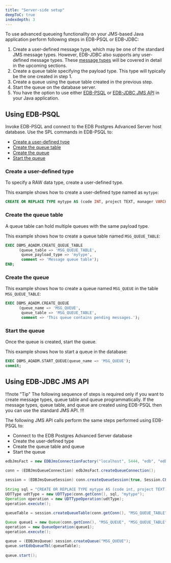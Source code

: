 ```yaml
---
title: "Server-side setup"
deepToC: true
indexdepth: 3
---
```


To use advanced queueing functionality on your JMS-based Java application perform following steps in EDB-PSQL or EDB-JDBC:

1. Create a user-defined message type, which may be one of the standard JMS message types. However, EDB-JDBC also supports any user-defined message types. These [message types](message_types.mdx) will be covered in detail in the upcoming sections.
2. Create a queue table specifying the payload type. This type will typically be the one created in step 1.
3. Create a queue using the queue table created in the previous step.
4. Start the queue on the database server.
5. You have the option to use either [EDB-PSQL](#using-edb-psql) or [EDB-JDBC JMS API](#using-edb-jdbc-jms-api) in your Java application.

## Using EDB-PSQL

Invoke EDB-PSQL and connect to the EDB Postgres Advanced Server host database. Use the SPL commands in EDB-PSQL to:

- [Create a user-defined type](#create-a-user-defined-type)
- [Create the queue table](#create-a-user-defined-type)
- [Create the queue](#create-the-queue)
- [Start the queue](#start-the-queue)

### Create a user-defined type

To specify a RAW data type, create a user-defined type. 

This example shows how to create a user-defined type named as `mytype`:

```sql
CREATE OR REPLACE TYPE mytype AS (code INT, project TEXT, manager VARCHAR(10));
```

### Create the queue table

A queue table can hold multiple queues with the same payload type. 

This example shows how to create a queue table named `MSG_QUEUE_TABLE`:

```sql
EXEC DBMS_AQADM.CREATE_QUEUE_TABLE
      (queue_table => 'MSG_QUEUE_TABLE',
       queue_payload_type => 'mytype',
       comment => 'Message queue table');
END;
```

### Create the queue

This example shows how to create a queue named `MSG_QUEUE` in the table `MSG_QUEUE_TABLE`:

```sql
EXEC DBMS_AQADM.CREATE_QUEUE 
      (queue_name => 'MSG_QUEUE', 
       queue_table => 'MSG_QUEUE_TABLE', 
       comment => 'This queue contains pending messages.');
```

### Start the queue

Once the queue is created, start the queue.

This example shows how to start a queue in the database:

```sql
EXEC DBMS_AQADM.START_QUEUE(queue_name => 'MSG_QUEUE');
commit;
```

## Using EDB-JDBC JMS API

!!!note "Tip"
The following sequence of steps is required only if you want to create message types, queue table and queue programmatically. If the message types, queue table, and queue are created using EDB-PSQL then you can use the standard JMS API.
!!!

The following JMS API calls perform the same steps performed using EDB-PSQL to:

-   Connect to the EDB Postgres Advanced Server database
-   Create the user-defined type
-   Create the queue table and queue
-   Start the queue

```java
edbJmsFact = new EDBJmsConnectionFactory("localhost", 5444, "edb", "edb", "edb");

conn = (EDBJmsQueueConnection) edbJmsFact.createQueueConnection();
                        
session = (EDBJmsQueueSession) conn.createQueueSession(true, Session.CLIENT_ACKNOWLEDGE);            
            
String sql = "CREATE OR REPLACE TYPE mytype AS (code int, project TEXT);";
UDTType udtType = new UDTType(conn.getConn(), sql, "mytype");
Operation operation = new UDTTypeOperation(udtType);
operation.execute();

queueTable = session.createQueueTable(conn.getConn(), "MSG_QUEUE_TABLE", "mytype", "Message queue table");
            
Queue queue1 = new Queue(conn.getConn(), "MSG_QUEUE", "MSG_QUEUE_TABLE", "Message Queue");
operation = new QueueOperation(queue1);
operation.execute();

queue = (EDBJmsQueue) session.createQueue("MSG_QUEUE");
queue.setEdbQueueTbl(queueTable);
            
queue.start();